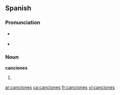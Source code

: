 ==Spanish==

===Pronunciation===
* {{a|Castilian}} {{IPA|lang=es|/kan.θiˈo.nes/}}
* {{a|Americas}} {{IPA|lang=es|/kan.siˈo.nes/}}

===Noun===
'''canciones'''

# {{plural of|[[canción]]}}

[[ar:canciones]]
[[ca:canciones]]
[[fr:canciones]]
[[vi:canciones]]